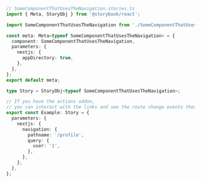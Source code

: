 ```ts
// SomeComponentThatUsesTheNavigation.stories.ts
import { Meta, StoryObj } from '@storybook/react';

import SomeComponentThatUsesTheNavigation from './SomeComponentThatUsesTheNavigation';

const meta: Meta<typeof SomeComponentThatUsesTheNavigation> = {
  component: SomeComponentThatUsesTheNavigation,
  parameters: {
    nextjs: {
      appDirectory: true,
    },
  },
};
export default meta;

type Story = StoryObj<typeof SomeComponentThatUsesTheNavigation>;

// If you have the actions addon,
// you can interact with the links and see the route change events there
export const Example: Story = {
  parameters: {
    nextjs: {
      navigation: {
        pathname: '/profile',
        query: {
          user: '1',
        },
      },
    },
  },
};
```

